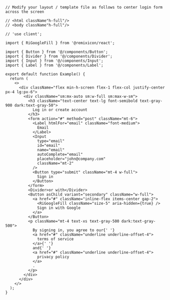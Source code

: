 ````tsx
// Modify your layout / template file as follows to center login form across the screen

// <html className"h-full"/>
// <body className"h-full"/>

// 'use client';

import { RiGoogleFill } from '@remixicon/react';

import { Button } from '@/components/Button';
import { Divider } from '@/components/Divider';
import { Input } from '@/components/Input';
import { Label } from '@/components/Label';

export default function Example() {
  return (
    <>
      <div className="flex min-h-screen flex-1 flex-col justify-center px-4 lg:px-6">
        <div className="sm:mx-auto sm:w-full sm:max-w-sm">
          <h3 className="text-center text-lg font-semibold text-gray-900 dark:text-gray-50">
            Log in or create account
          </h3>
          <form action="#" method="post" className="mt-6">
            <Label htmlFor="email" className="font-medium">
              Email
            </Label>
            <Input
              type="email"
              id="email"
              name="email"
              autoComplete="email"
              placeholder="john@company.com"
              className="mt-2"
            />
            <Button type="submit" className="mt-4 w-full">
              Sign in
            </Button>
          </form>
          <Divider>or with</Divider>
          <Button asChild variant="secondary" className="w-full">
            <a href="#" className="inline-flex items-center gap-2">
              <RiGoogleFill className="size-5" aria-hidden={true} />
              Sign in with Google
            </a>
          </Button>
          <p className="mt-4 text-xs text-gray-500 dark:text-gray-500">
            By signing in, you agree to our{' '}
            <a href="#" className="underline underline-offset-4">
              terms of service
            </a>{' '}
            and{' '}
            <a href="#" className="underline underline-offset-4">
              privacy policy
            </a>
            .
          </p>
        </div>
      </div>
    </>
  );
}

````